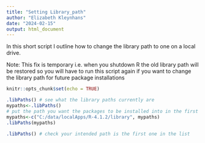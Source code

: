```yaml
---
title: "Setting Library_path"
author: "Elizabeth Kleynhans"
date: "2024-02-15"
output: html_document
---
```


In this short script I outline how to change the library path to one on a local drive. 

Note: This fix is temporary i.e. when you shutdown R the old library path will be restored so you will have to run this script again if you want to change the library path for future package installations
```r
knitr::opts_chunk$set(echo = TRUE)

.libPaths() # see what the library paths currently are
mypaths<-.libPaths()
# put the path you want the packages to be installed into in the first spot
mypaths<-c("C:/data/localApps/R-4.1.2/library", mypaths)
.libPaths(mypaths)

.libPaths() # check your intended path is the first one in the list

```
